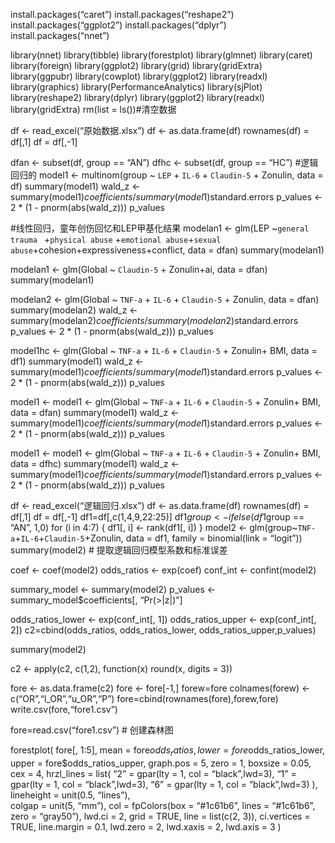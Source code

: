 install.packages("caret")
install.packages("reshape2")
install.packages("ggplot2")
install.packages("dplyr")
install.packages("nnet")

library(nnet)
library(tibble)
library(forestplot)
library(glmnet)
library(caret)
library(foreign)
library(ggplot2)
library(grid)
library(gridExtra)
library(ggpubr)
library(cowplot)
library(ggplot2)
library(readxl)
library(graphics)
library(PerformanceAnalytics)
library(sjPlot)
library(reshape2)
library(dplyr)
library(ggplot2)
library(readxl)
library(gridExtra)
rm(list = ls())#清空数据






df <- read_excel("原始数据.xlsx")
df <- as.data.frame(df)
rownames(df) = df[,1]
df = df[,-1]

dfan <- subset(df, group == "AN")
dfhc <- subset(df, group == "HC")
#逻辑回归的
model1 <- multinom(group ~ `LEP` + `IL-6` + `Claudin-5` + Zonulin, data = df)
summary(model1)
wald_z <- summary(model1)$coefficients / summary(model1)$standard.errors
p_values <- 2 * (1 - pnorm(abs(wald_z)))
p_values

#线性回归，童年创伤回忆和LEP甲基化结果
modelan1 <- glm(LEP ~`general trauma ` +`physical abuse` +`emotional abuse`+`sexual abuse`+cohesion+expressiveness+conflict, data = dfan)
summary(modelan1)

modelan1 <- glm(Global ~ `Claudin-5` + Zonulin+ai, data = dfan)
summary(modelan1)

modelan2 <- glm(Global ~ `TNF-a` + `IL-6` + `Claudin-5` + Zonulin, data = dfan)
summary(modelan2)
wald_z <- summary(modelan2)$coefficients / summary(modelan2)$standard.errors
p_values <- 2 * (1 - pnorm(abs(wald_z)))
p_values


model1hc <- glm(Global ~ `TNF-a` + `IL-6` + `Claudin-5` + Zonulin+ BMI, data = df1)
summary(model1)
wald_z <- summary(model1)$coefficients / summary(model1)$standard.errors
p_values <- 2 * (1 - pnorm(abs(wald_z)))
p_values

model1 <- model1 <- glm(Global ~ `TNF-a` + `IL-6` + `Claudin-5` + Zonulin+ BMI, data = dfan)
summary(model1)
wald_z <- summary(model1)$coefficients / summary(model1)$standard.errors
p_values <- 2 * (1 - pnorm(abs(wald_z)))
p_values

model1 <- model1 <- glm(Global ~ `TNF-a` + `IL-6` + `Claudin-5` + Zonulin+ BMI, data = dfhc)
summary(model1)
wald_z <- summary(model1)$coefficients / summary(model1)$standard.errors
p_values <- 2 * (1 - pnorm(abs(wald_z)))
p_values


df <- read_excel("逻辑回归.xlsx")
df <- as.data.frame(df)
rownames(df) = df[,1]
df = df[,-1]
df1=df[,c(1,4,9,22:25)]
df1$group <- ifelse(df1$group == "AN", 1,0)
for (i in 4:7) {
  df1[, i] <- rank(df1[, i])
}
model2 <- glm(group~`TNF-a`+`IL-6`+`Claudin-5`+Zonulin, data = df1, family = binomial(link = "logit")) 
summary(model2)
# 提取逻辑回归模型系数和标准误差

coef <- coef(model2)
odds_ratios <- exp(coef)
conf_int <- confint(model2)

summary_model <- summary(model2)
p_values <- summary_model$coefficients[, "Pr(>|z|)"]

odds_ratios_lower <- exp(conf_int[, 1])
odds_ratios_upper <- exp(conf_int[, 2])
c2=cbind(odds_ratios, odds_ratios_lower, odds_ratios_upper,p_values)

summary(model2)

c2 <- apply(c2, c(1,2), function(x) round(x, digits = 3))

fore <- as.data.frame(c2)
fore <- fore[-1,]
forew=fore
colnames(forew) <-c("OR","l_OR","u_OR","P")
fore=cbind(rownames(fore),forew,fore)
write.csv(fore,"fore1.csv")

fore=read.csv("fore1.csv")
# 创建森林图

forestplot(
  fore[, 1:5],
  mean = fore$odds_ratios,
  lower = fore$odds_ratios_lower,
  upper = fore$odds_ratios_upper,
  graph.pos = 5,
  zero = 1,
  boxsize = 0.05,
  cex = 4,
  hrzl_lines = list(
    "2" = gpar(lty = 1, col = "black",lwd=3),
    "1" = gpar(lty = 1, col = "black",lwd=3),
    "6" = gpar(lty = 1, col = "black",lwd=3)
  ),
  lineheight = unit(0.5, "lines"),  
  colgap = unit(5, "mm"),
  col = fpColors(box = "#1c61b6", lines = "#1c61b6", zero = "gray50"),
  lwd.ci = 2,
  grid = TRUE,
  line = list(c(2, 3)),
  ci.vertices = TRUE,
  line.margin = 0.1, 
  lwd.zero = 2,
  lwd.xaxis = 2,
  lwd.axis = 3
)

         

           
           